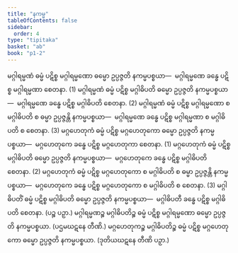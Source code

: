```yaml
---
title: "နကမ္မ"
tableOfContents: false
sidebar:
  order: 4
type: "tipitaka"
basket: "ab"
book: "p1-2"
---
```



<DynamicBreadcrumb />

<Division number="18" book="p1-2" e="ch" v="37" p="390">

<Paragraph number="2478" book="p1-2">
မဂ္ဂါရမ္မဏံ ဓမ္မံ ပဋိစ္စ မဂ္ဂါရမ္မဏော ဓမ္မော ဥပ္ပဇ္ဇတိ နကမ္မပစ္စယာ—  မဂ္ဂါရမ္မဏေ ခန္ဓေ ပဋိစ္စ မဂ္ဂါရမ္မဏာ စေတနာ. (1)
</Paragraph>

<Paragraph number="2479" book="p1-2">
မဂ္ဂါရမ္မဏံ ဓမ္မံ ပဋိစ္စ မဂ္ဂါဓိပတိ ဓမ္မော ဥပ္ပဇ္ဇတိ နကမ္မပစ္စယာ—  မဂ္ဂါရမ္မဏေ ခန္ဓေ ပဋိစ္စ မဂ္ဂါဓိပတိ စေတနာ. (2)
</Paragraph>

<Paragraph number="2480" book="p1-2">
မဂ္ဂါရမ္မဏံ ဓမ္မံ ပဋိစ္စ မဂ္ဂါရမ္မဏော စ မဂ္ဂါဓိပတိ စ ဓမ္မာ ဥပ္ပဇ္ဇန္တိ နကမ္မပစ္စယာ—  မဂ္ဂါရမ္မဏေ ခန္ဓေ ပဋိစ္စ မဂ္ဂါရမ္မဏာ စ မဂ္ဂါဓိပတိ စ စေတနာ. (3)
</Paragraph>

</Division>
<Division number="19" book="p1-2" e="ch" v="37" p="390">

<Paragraph number="2481" book="p1-2">
မဂ္ဂဟေတုကံ ဓမ္မံ ပဋိစ္စ မဂ္ဂဟေတုကော ဓမ္မော ဥပ္ပဇ္ဇတိ နကမ္မပစ္စယာ—  မဂ္ဂဟေတုကေ ခန္ဓေ ပဋိစ္စ မဂ္ဂဟေတုကာ စေတနာ. (1)
</Paragraph>

<Paragraph number="2482" book="p1-2">
မဂ္ဂဟေတုကံ ဓမ္မံ ပဋိစ္စ မဂ္ဂါဓိပတိ ဓမ္မော ဥပ္ပဇ္ဇတိ နကမ္မပစ္စယာ—  မဂ္ဂဟေတုကေ ခန္ဓေ ပဋိစ္စ မဂ္ဂါဓိပတိ စေတနာ. (2)
</Paragraph>

<Paragraph number="2483" book="p1-2">
မဂ္ဂဟေတုကံ ဓမ္မံ ပဋိစ္စ မဂ္ဂဟေတုကော စ မဂ္ဂါဓိပတိ စ ဓမ္မာ ဥပ္ပဇ္ဇန္တိ နကမ္မပစ္စယာ—  မဂ္ဂဟေတုကေ ခန္ဓေ ပဋိစ္စ မဂ္ဂဟေတုကော စ မဂ္ဂါဓိပတိ စ စေတနာ. (3)
</Paragraph>

</Division>
<Division number="20" book="p1-2" e="ch" v="37" p="390">

<Paragraph number="2484" book="p1-2">
မဂ္ဂါဓိပတိံ ဓမ္မံ ပဋိစ္စ မဂ္ဂါဓိပတိ ဓမ္မော ဥပ္ပဇ္ဇတိ နကမ္မပစ္စယာ—  မဂ္ဂါဓိပတီ ခန္ဓေ ပဋိစ္စ မဂ္ဂါဓိပတိ စေတနာ. (ပဉ္စ ပဉှာ.)
</Paragraph>

<Paragraph number="2485" book="p1-2">
မဂ္ဂါရမ္မဏဉ္စ မဂ္ဂါဓိပတိဉ္စ ဓမ္မံ ပဋိစ္စ မဂ္ဂါရမ္မဏော ဓမ္မော ဥပ္ပဇ္ဇတိ နကမ္မပစ္စယာ. (ပဌမဃဋနေ တီဏိ.)
</Paragraph>

<Paragraph number="2486" book="p1-2">
မဂ္ဂဟေတုကဉ္စ မဂ္ဂါဓိပတိဉ္စ ဓမ္မံ ပဋိစ္စ မဂ္ဂဟေတုကော ဓမ္မော ဥပ္ပဇ္ဇတိ နကမ္မပစ္စယာ. (ဒုတိယဃဋနေ တီဏိ ပဉှာ.)
</Paragraph>
</Division>